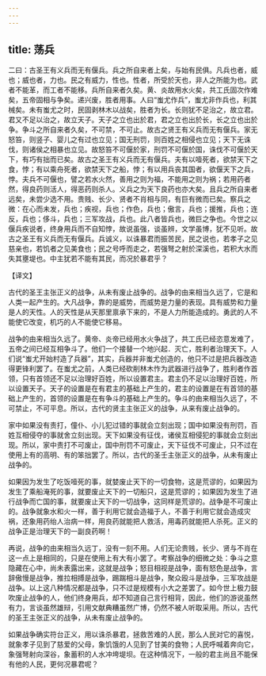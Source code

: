 ```yaml
---
---
---
```

title: 荡兵
---



二曰：古圣王有义兵而无有偃兵。兵之所自来者上矣，与始有民俱。凡兵也者，威也；威也者，力也。民之有威力，性也。性者，所受於天也，非人之所能为也。武者不能革，而工者不能移。兵所自来者久矣。黄、炎故用水火矣，共工氏固次作难矣，五帝固相与争矣。递兴废，胜者用事。人曰“蚩尤作兵”，蚩尤非作兵也，利其械矣。未有蚩尤之时，民固剥林木以战矣，胜者为长。长则犹不足治之，故立君。君又不足以治之，故立天子。天子之立也出於君，君之立也出於长，长之立也出於争。争斗之所自来者久矣，不可禁，不可止。故古之贤王有义兵而无有偃兵。家无怒笞，则竖子、婴儿之有过也立见；国无刑罚，则百姓之相侵也立见；天下无诛伐，则诸侯之相暴也立见。故怒笞不可偃於家，刑罚不可偃於国，诛伐不可偃於天下，有巧有拙而已矣。故古之圣王有义兵而无有偃兵。夫有以噎死者，欲禁天下之食，悖；有以乘舟死者，欲禁天下之船，悖；有以用兵丧其国者，欲偃天下之兵，悖。夫兵不可偃也，譬之若水火然，善用之则为福，不能用之则为祸；若用药者然，得良药则活人，得恶药则杀人。义兵之为天下良药也亦大矣。且兵之所自来者远矣，未尝少选不用。贵贱、长少、贤者不肖相与同，有巨有微而已矣。察兵之微：在心而未发，兵也；疾视，兵也；作色，兵也；傲言，兵也；援推，兵也；连反，兵也；侈斗，兵也；三军攻战，兵也。此八者皆兵也，微巨之争也。今世之以偃兵疾说者，终身用兵而不自知悖，故说虽强，谈虽辨，文学虽博，犹不见听。故古之圣王有义兵而无有偃兵。兵诚义，以诛暴君而振苦民，民之说也，若孝子之见慈亲也，若饥者之见美食也；民之号呼而走之，若强弩之射於深溪也，若积大水而失其壅堤也。中主犹若不能有其民，而况於暴君乎？

【译文】

古代的圣王主张正义的战争，从未有废止战争的。战争的由来相当久远了，它是和人类一起产生的。大凡战争，靠的是威势，而威势是力量的表现。具有威势和力量是人的天性。人的天性是从天那里禀承下来的，不是人力所能造成的。勇武的人不能使它改变，机巧的人不能使它移易。

战争的由来相当久远了。黄帝、炎帝已经用水火争战了，共工氏已经恣意发难了，五帝之间已经互相争斗了。他们一个接替一个地兴起．灭亡，胜利者治理天下。人们说“蚩尤开始村造了兵器”，其实，兵器并非蚩尤创造的，他只不过是把兵器改造得更锋利罢了。在蚩尤之前，人类已经砍削林木怍为武器进行战争了，胜利者作首领，只有首领还不足以治理好百姓，所以设置君主。君主仍不足以治理好百姓，所以设置天子。天子的设置是在有君主的基础上产生的，君主的设置是在有首领的基础上产生的，首领的设置是在有争斗的基础上产生的。争斗的由来相当久远了，不可禁止，不可平息。所以，古代的贤主主张正义的战争，从来有废止战争的。

家中如果没有责打，僮仆、小儿犯过错的事就会立刻出现；国中如果没有刑罚，百姓互相侵夺的事就舍立刻出现。天下如果没有征伐，诸侯互相侵犯的事就会立刻出现。所以，家中责打不可废止，国中刑罚不可废止，天下征伐不可废止，只不过在使用上有的高明、有的笨拙罢了。所以，古代的圣壬主张正义的战争，从未有废止战争的。

如果因为发生了吃饭噎死的事，就婪废止天下的一切食物，这是荒谬的，如果因为发生了乘船淹死的事，就要废止天下的一切船只，这是荒谬的；如果因为发生了进行战争而亡国的事，就要废止天下的一切战争，这同样是荒谬的。战争是不可废止的。战争就象水和火一样，善于利用它就会造福于人，不善于利用它就会造成灾祸，还象用药绐人治病一样，用良药就能把人救活，用毒药就能把人杀死。正义的战争正是治理天下的一副良药啊！

再说，战争的由来相当久远丁，没有一刻不用。人们无论贵贱，长少、贤与不肖在这一点上是相同的，只是在使用上有大有小罢了。考察战争的细微之处：争斗之意隐藏在心中，尚未表露出来，这就是战争；怒目相视是战争，面有怒色是战争，言辞傲慢是战争，推拉相搏是战争，踢踹相斗是战争，聚众殴斗是战争，三军攻战是战争。以上这八种情况都是战争，只不过是规模有小大之差罢了。如今世上极力鼓吹废止战争的人，他们终身用兵，却不知道自己言行相背，因此，他们的游说虽然有力，言谈虽然雄辩，引用文献典糟虽然广博，仍然不被人听取采用。所以，古代的圣王主张正义的战争，从未有废止战争的。

如果战争确实符台正义，用以诛杀暴君，拯救苦难的人民，那么人民对它的喜悦，就象孝子见到了慈爱的父母，象饥饿的人见到了甘美的食物；人民呼喊着奔向它，象强弩射向深谷，象蓄积的人水冲垮堤坝。在这种情况下，一般的君主尚且不能保有他的人民，更何况暴君呢？
